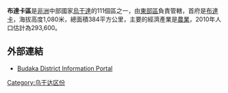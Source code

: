 {{Infobox settlement
|name=布達卡區
|settlement_type=
|native_name      =
|nickname           = 
|image_skyline      
|image_size          = 
|image_caption       =
|image_flag         = 
|image_seal         =
|image_map          = <!-- 檔案不存在 Budaka District Uganda.png -->
|map_caption        = 
|coordinates_region   = UG
|subdivision_type1   = 國家
|subdivision_name1   = {{flag|Uganda}}
|subdivision_type2  =  地理區
|subdivision_name2  =  [[東部區_(烏干達)|東部區]]
|subdivision_type3  =  首府
|subdivision_name3  =  [[布達卡|布達卡]]
|leader_title       =
|leader_name        =
|established_title  =
|established_date   = 
|area_magnitude     = 
|area_total_km2         = 384 
|area_land_km2          = 
|area_water_km2         = 
|population_as_of   = 2010估計
|population_note    = 
|population_total   = 293600
|population_metro   = 
|population_density_km2 =764.6
|timezone           =[[東非時間|東非時間]]
|utc_offset         = +3
|timezone_DST       = 
|utc_offset_DST     = 
|latd=01|latm=00|lats=|latNS=N
|longd=33|longm=54|longs=|longEW=E
|elevation_m          = 1080 
|blank_name             =
|blank_info             =
|website            = [http://www.budaka.go.ug]
|footnotes          = 
}}

'''布達卡區'''是[[非洲|非洲]]中部國家[[烏干達|烏干達]]的111個區之一，由[[東部區_(烏干達)|東部區]]負責管轄，首府是[[布達卡|布達卡]]，海拔高度1,080米，總面積384平方公里，主要的經濟產業是[[農業|農業]]，2010年人口估計為293,600。

==外部連結==
*[http://www.budaka.go.ug Budaka District Information Portal] {{Wayback|url=http://www.budaka.go.ug/ |date=20080229042717 }}

{{coord|01|00|N|33|54|E|region:UG_type:adm1st_source:jawiki|display=title}}

{{Uganda-stub}}
{{烏干達行政區劃}}

[[Category:乌干达区份|Category:乌干达区份]]